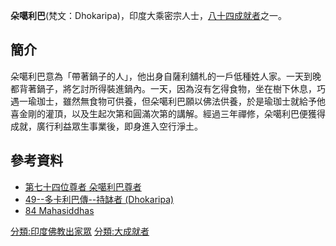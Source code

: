 '''朵噶利巴'''(梵文：Dhokaripa)，印度大乘密宗人士，[[八十四大成就者|八十四成就者]]之一。
==簡介==
朵噶利巴意為「帶著鍋子的人」，他出身自薩利舖札的一戶低種姓人家。一天到晚都背著鍋子，將乞討所得裝進鍋內。一天，因為沒有乞得食物，坐在樹下休息，巧遇一瑜珈士，雖然無食物可供養，但朵噶利巴願以佛法供養，於是瑜珈士就給予他喜金剛的灌頂，以及生起次第和圓滿次第的講解。經過三年禪修，朵噶利巴便獲得成就，廣行利益眾生事業後，即身進入空行淨土。
==參考資料==
{{reflist}}
*[http://www.lopon.org.tw/teachings/page2_1.aspx?cid=100&lid=101&id=4729 第七十四位尊者 朵噶利巴尊者] {{Wayback|url=http://www.lopon.org.tw/teachings/page2_1.aspx?cid=100&lid=101&id=4729 |date=20200929222305 }}
*[http://www.karmapa-news.com/page3_8_49.php 49--多卡利巴傳--持缽者 (Dhokaripa)]{{dead link|date=2018年3月 |bot=InternetArchiveBot |fix-attempted=yes }}
*[http://www.tsemrinpoche.com/tsem-tulku-rinpoche/buddhas-dharma/vajradhara-and-84-mahasiddhas.html 84 Mahasiddhas] {{Wayback|url=http://www.tsemrinpoche.com/tsem-tulku-rinpoche/buddhas-dharma/vajradhara-and-84-mahasiddhas.html |date=20140905044317 }}
{{84Buddhist}}
[[分類:印度佛教出家眾|分類:印度佛教出家眾]]
[[分類:大成就者|分類:大成就者]]